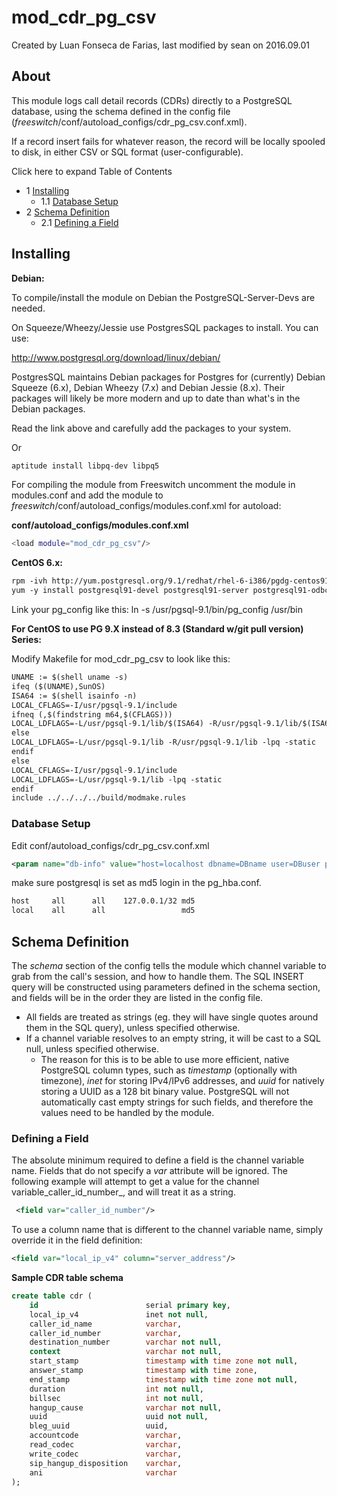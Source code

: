 
# mod_cdr_pg_csv 

 Created by  Luan Fonseca de Farias, last modified by  sean on 2016.09.01

## About

This module logs call detail records (CDRs) directly to a PostgreSQL database, using the schema defined in the config file (_freeswitch_/conf/autoload\_configs/cdr\_pg\_csv.conf.xml).

If a record insert fails for whatever reason, the record will be locally spooled to disk, in either CSV or SQL format (user-configurable).

Click here to expand Table of Contents

* 1 [Installing](#installing)  
   * 1.1 [Database Setup](#database-setup)
* 2 [Schema Definition](#schema-definition)  
   * 2.1 [Defining a Field](#defining-a-field)

## Installing

**Debian:**

To compile/install the module on Debian the PostgreSQL-Server-Devs are needed.

On Squeeze/Wheezy/Jessie use PostgresSQL packages to install. You can use:

<http://www.postgresql.org/download/linux/debian/>

PostgresSQL maintains Debian packages for Postgres for (currently) Debian Squeeze (6.x), Debian Wheezy (7.x) and Debian Jessie (8.x). Their packages will likely be more modern and up to date than what's in the Debian packages.

Read the link above and carefully add the packages to your system.

Or

```xml
aptitude install libpq-dev libpq5
```

For compiling the module from Freeswitch uncomment the module in modules.conf and add the module to _freeswitch_/conf/autoload\_configs/modules.conf.xml for autoload:

**conf/autoload\_configs/modules.conf.xml**

```bash
<load module="mod_cdr_pg_csv"/>
```

  
**CentOS 6.x:**

```xml
rpm -ivh http://yum.postgresql.org/9.1/redhat/rhel-6-i386/pgdg-centos91-9.1-4.noarch.rpm
yum -y install postgresql91-devel postgresql91-server postgresql91-odbc postgresql91-plperl
```

Link your pg\_config like this: ln -s /usr/pgsql-9.1/bin/pg\_config /usr/bin

**For CentOS to use PG 9.X instead of 8.3 (Standard w/git pull version) Series:**

Modify Makefile for mod\_cdr\_pg\_csv to look like this:

```xml
UNAME := $(shell uname -s)
ifeq ($(UNAME),SunOS)
ISA64 := $(shell isainfo -n)
LOCAL_CFLAGS=-I/usr/pgsql-9.1/include
ifneq (,$(findstring m64,$(CFLAGS)))
LOCAL_LDFLAGS=-L/usr/pgsql-9.1/lib/$(ISA64) -R/usr/pgsql-9.1/lib/$(ISA64) -lpq -static
else
LOCAL_LDFLAGS=-L/usr/pgsql-9.1/lib -R/usr/pgsql-9.1/lib -lpq -static
endif
else
LOCAL_CFLAGS=-I/usr/pgsql-9.1/include
LOCAL_LDFLAGS=-L/usr/pgsql-9.1/lib -lpq -static
endif
include ../../../../build/modmake.rules
```

### Database Setup

Edit conf/autoload\_configs/cdr\_pg\_csv.conf.xml

```xml
<param name="db-info" value="host=localhost dbname=DBname user=DBuser password=DBpass connect_timeout=10" />
```

make sure postgresql is set as md5 login in the pg\_hba.conf.

```xml
host     all      all    127.0.0.1/32 md5 
local    all      all                 md5
```

## Schema Definition

The _schema_ section of the config tells the module which channel variable to grab from the call's session, and how to handle them. The SQL INSERT query will be constructed using parameters defined in the schema section, and fields will be in the order they are listed in the config file. 

* All fields are treated as strings (eg. they will have single quotes around them in the SQL query), unless specified otherwise.
* If a channel variable resolves to an empty string, it will be cast to a SQL null, unless specified otherwise.  
   * The reason for this is to be able to use more efficient, native PostgreSQL column types, such as _timestamp_ (optionally with timezone), _inet_ for storing IPv4/IPv6 addresses, and _uuid_ for natively storing a UUID as a 128 bit binary value. PostgreSQL will not automatically cast empty strings for such fields, and therefore the values need to be handled by the module.

### Defining a Field

The absolute minimum required to define a field is the channel variable name. Fields that do not specify a _var_ attribute will be ignored. The following example will attempt to get a value for the channel variable_caller\_id\_number_, and will treat it as a string.

```xml
 <field var="caller_id_number"/>
```

To use a column name that is different to the channel variable name, simply override it in the field definition:

```xml
<field var="local_ip_v4" column="server_address"/>
```

**Sample CDR table schema**

```sql
create table cdr (
    id                        serial primary key,
    local_ip_v4               inet not null,
    caller_id_name            varchar,
    caller_id_number          varchar,
    destination_number        varchar not null,
    context                   varchar not null,
    start_stamp               timestamp with time zone not null,
    answer_stamp              timestamp with time zone,
    end_stamp                 timestamp with time zone not null,
    duration                  int not null,
    billsec                   int not null,
    hangup_cause              varchar not null,
    uuid                      uuid not null,
    bleg_uuid                 uuid,
    accountcode               varchar,
    read_codec                varchar,
    write_codec               varchar,
    sip_hangup_disposition    varchar,
    ani                       varchar
);
```


